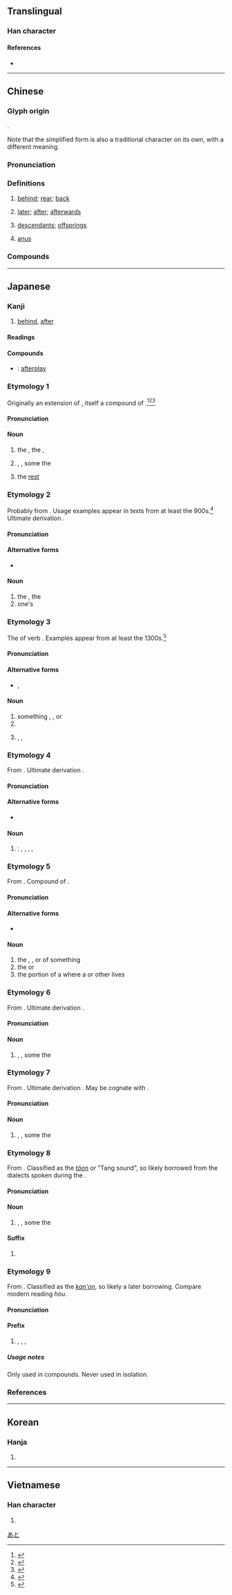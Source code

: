 {{also|后}}
{{character info/new}}
==Translingual==
{{stroke order|strokes=9}}

===Han character===
{{Han char|rn=60|rad=彳|as=06|sn=9|four=22247|canj=HOVIE|ids=⿰彳⿱幺夊}}

====References====
* {{Han ref|kx=0366.180|dkj=10098|dj=0688.010|hdz=20822.030|uh=5F8C|ud=24460|bh=ABE1|bd=44001}}

----

==Chinese==
{{zh-forms|s=后}}

===Glyph origin===
{{Han etym}}
{{Han compound|彳|幺|夊|ls=ic}}.

Note that the simplified form {{och-l|后}} is also a traditional character on its own, with a different meaning.

===Pronunciation===
{{zh-pron
|m=hòu
|c=hau6
|h=pfs=heu
|md=âu/hâiu/hâu
|mn=qz,ph,jj:hiǒ/tw:hiō/tw,xm,zz:hō͘/qz,ph,jj:ǎu/tw,xm,zz:āu
|mn_note=hiǒ/hiō/hō͘ - literary; ǎu/āu - vernacular
|w=3hheu
|ma=y
|mc=y
|oc=y
|cat=n,adv
}}

===Definitions===
{{zh-hanzi}}

# [[behind]]; [[rear]]; [[back]]
#: {{zh-ant|前}}
# [[later]]; [[after]]; [[afterwards]]
#: {{zh-x|以後|after}}
#: {{zh-x|然後|after, afterwards}}
# [[descendant]]s; [[offspring]]s
#: {{zh-x|無後|to lack male offspring}}
# [[anus]]

===Compounds===
{{zh-der|後戲:[[afterplay]]|不敢後人|不甘後人|不落人後|不顧前後|丟在腦後|之後|事後|人前人後|今後|以後|以觀後效|佛前佛後|倒前倒後|做後門|先人後己|先來後到|先公後私|先後|先後倒置|先憂後樂|先斬後奏|先斬後聞|先盛後衰|先禮後兵|先缺後空|先聲後實|先花後果|先行後聞|先難後獲|光前絕後|光前耀後|光前裕後|其後|最後|最後通牒|別後寒溫|前仆後繼|前仆後起|前仰後合|前俯後仰|前倨後卑|前倨後恭|前出後空|前前後後|前合後仰|前合後偃|前呼後應|前呼後擁|前因後果|前婚後嫁|前家後繼|前後|前後腳兒|前思後想|前推後擁|前歌後舞|前街後巷|前親晚後|前赴後繼|前遮後擁|前長後短|劈腦後|劫後餘燼|劫後餘生|午後|卯後酒|卻後|厥後|去後|參前落後|吃後悔藥|合後|名垂後世|名門之後|向後|售後服務|善後|嗣後|垂裕後昆|堂後官|外後日|大後天|大後年|大後方|奉轂後車|守先待後|小子後生|小後生|左右前後|巴前算後|幕後|延後|往後|後七子|後不為例|後世|後主|後事|後人|後代|後仰前合|後任|後來|後來之秀|後來居上|後備|後備軍人|後像|後元音|後先輝映|後兒|後凋|後加成分|後勁|後勤|後半世|後半夜|後半天|後半晌|後合前仰|後周|後命|後哨|後唐|後嗣|後園|後圖|後堂|後堯婆|後塵|後壁|後天|後夫|後妻|後娘|後婚兒|後媽|後嫁|後學|後學兒|後宮|後實先聲|後尾|後尾兒|後巷前街|後市|後年|後座|後座力|後庭|後庭花|後影|後心|後怕|後恭前倨|後悔|後悔不來|後悔不及|後悔何及|後悔無及|後悔莫及|後悔藥兒|後患|後患無窮|後慮|後房|後手|後手不上|後手不接|後手兒|後手錢|後掠翼|後援|後援會|後擁前呼|後擁前推|後擁前遮|後擁前驅|後效|後方|後日|後昆|後晉|後晌|後景|後會可期|後會有期|後會難期|後期|後果|後果前因|後果堪虞|後梁|後槽|後步|後段班|後母|後涼|後滾翻|後漢|後漢書|後漢紀|後燕|後父|後爹|後王|後生|後生可畏|後生小子|後生小輩|後生晚學|後發先至|後發制人|後盾|後知後覺|後視鏡|後福|後秦|後程|後綴|後繼|後繼乏人|後繼乏力|後繼有人|後繼無人|後繼無力|後續|後罩房|後肢|後背|後腦|後腦杓|後腰|後腳|後腿|後臉兒|後臺|後臺老闆|後葉|後藏|後蜀|後街|後衛|後裔|後襟|後覺|後言|後記|後話|後賬|後赤壁賦|後起|後起之秀|後起字|後趙|後跟|後路|後身|後車之戒|後輩|後退|後退色|後送|後進|後遺症|後邊|後醫系|後重|後門|後院|後面|後項|後頭|後顧|後顧之患|後顧之慮|後顧之憂|後顧之虞|後首|後魏|後龍鎮|從今以後|德垂後裔|忖前思後|思前想後|思前算後|恐後爭先|恥居王後|想前顧後|意前筆後|懲前毖後|打靠後|扯後腿|承先啟後|承前啟後|抽後腿|拉後腿|拋在腦後|拖後腿|掣後腿|揚名後世|攔前斷後|放馬後砲|敵後|敵後伏擊|敵後作戰|斃而後已|斷後|日後|明後|晚生後學|曙後星孤|書後|有後|末後|李後主|杜絕後患|松柏後凋|次後|歇後語|正後像|此後|步人後塵|步後塵|死而後已|死而後止|殿後|沒後|沒後跟|流芳後世|無後|然後|照後鏡|爭先恐後|爾後|牙後慧|牛後|產後檢查|甸後|留後手|留後步|留後路|百年之後|百歲之後|目前目後|看淡後市|瞠乎其後|瞠乎後矣|瞻前忽後|瞻前顧後|短後|秋後算帳|稍後|空前絕後|窮而後工|絕後|絕後光前|絕後患|絕後計|繪事後素|續後|續後漢書|置之腦後|羞以牛後|而今而後|而後|耕前耡後|肘後方|背前背後|背後|腦後|腳後跟|自後|舌尖後音|舌面後音|茶餘酒後|茶餘飯後|落後|落後國家|裡急後重|褪前擦後|誘掖後進|課後輔導|謀定後動|謀而後動|讀後感|負後像|貼後|走後門|超前絕後|趨前退後|跋前疐後|跋前躓後|身後|身後事|身後蕭條|退前縮後|退居幕後|退後|退有後言|過後|遠遠落後|遮前掩後|開後門|陰山背後|陳後主|隨後|雞口牛後|雨後春筍|靴後跟|預後|顧前顧後|顧後瞻前|飯後鐘|香煙後代|馬後炮|馬後砲|驢前馬後|黃花後生|70後|80後|90後}}

{{zh-cat|Beginning}}

----

==Japanese==

===Kanji===
{{ja-kanji|grade=2|rs=彳06}}

# [[behind]], [[after]]

====Readings====
{{ja-readings
|goon=ぐ
|kanon=こう
|kanyoon=ご
|kun=あと-,うし-ろ,おく-れ,おく-れる,しり-,しり-え,のち-,ゆり-
|nanori=こし,し,しい
}}

====Compounds====
{{der-top|Compounds}}
* {{ja-r|後戯|こうぎ}}: [[afterplay]]
{{der-bottom}}

===Etymology 1===
{{ja-kanjitab|yomi=k|あと}}

Originally an extension of {{m|ja|跡|tr=ato||footprint; leftover}}, itself a compound of {{compound|lang=ja|sort=あと|足|tr1=ato|t1=foot|所|tr2=to|t2=place}}.<ref name="KDJ">{{R:Kokugo Dai Jiten}}</ref><ref name="DJR">{{R:Daijirin}}</ref><ref name="DJS">{{R:Daijisen}}</ref>

====Pronunciation====
{{ja-pron|yomi=k|あと|acc=1|acc_ref=DJR,SMK5}}

====Noun====
{{ja-noun|あと}}

# {{qualifier|spatially}} the {{l|en|back}}, the {{l|en|rear}}, {{l|en|behind}}
# {{qualifier|temporally}} {{l|en|later}}, {{l|en|afterwards}}, some {{l|en|time}} {{l|en|after}} the {{l|en|present}}
# the [[rest]]

===Etymology 2===
{{ja-kanjitab|yomi=k|うしろ}}

Probably from {{etyl|ojp|ja|sort=うしろ}}.  Usage examples appear in texts from at least the 900s.<ref name="KDJ">{{R:Kokugo Dai Jiten}}</ref>  Ultimate derivation {{unk|ja|sort=うしろ|nocap=1}}.

====Pronunciation====
{{ja-pron|yomi=k|うしろ|acc=0|acc_ref=DJR,SMK5}}

====Alternative forms====
* {{ja-l|後ろ}} {{qualifier|more common}}

====Noun====
{{ja-noun|うしろ}}

# the {{l|en|back}}, the {{l|en|rear}} {{qualifier|both spatially and temporally}}
# one's {{l|en|backside}}

===Etymology 3===
{{ja-kanjitab|yomi=k|おくれ}}

The {{m|ja|連用形|tr=ren'yōkei||continuative or stem form}} of verb {{m|ja|遅れる|tr=okureru||to be late; to be delayed; to come after something else}}.  Examples appear from at least the 1300s.<ref name="KDJ">{{R:Kokugo Dai Jiten}}</ref>

====Pronunciation====
{{ja-pron|yomi=k|おくれ|acc=0|acc_ref=DJR,SMK5}}

====Alternative forms====
* {{ja-l|後れ}}, {{ja-l|遅れ}} {{qualifier|more common}}

====Noun====
{{ja-noun|おくれ}}

# something {{l|en|later}}, {{l|en|after}}, or {{l|en|behind}}
# {{l|en|inferiority}}
# {{l|en|uncertainty}}, {{l|en|nervousness}}, {{l|en|indecision}}

===Etymology 4===
{{ja-kanjitab|yomi=k|しり}}

From {{etyl|ojp|ja|sort=しり}}.  Ultimate derivation {{unk|ja|sort=しり|nocap=1}}.

====Pronunciation====
{{ja-pron|yomi=k|しり|acc=2|acc_ref=DJR,SMK5}}

====Alternative forms====
* {{ja-l|尻}} {{qualifier|much more common}}

====Noun====
{{ja-noun|しり}}

# {{alternative spelling of|lang=ja|sort=しり|尻}}: {{l|en|behind}}, {{l|en|tail}}, {{l|en|rump}}, {{l|en|butt}}, {{l|en|posterior}}

===Etymology 5===
{{ja-kanjitab|yomi=k|しりえ}}

From {{etyl|ojp|ja|sort=しりえ}}.  Compound of {{compound|lang=ja|sort=しりえ|尻|tr1=shiri|t1=butt, tail, rear|方|tr2=e|t2=side, facing, way, direction}}.

====Pronunciation====
{{ja-pron|yomi=k|しりえ|acc=3|acc_ref=DJR|acc2=0|acc2_ref=DJR,SMK5}}

====Alternative forms====
* {{ja-l|後方}}

====Noun====
{{ja-noun|しりえ}}

# the {{l|en|rear}}, {{l|en|back}}, or {{l|en|backside}} of something
# the {{l|en|rearward}} or {{l|en|backward}} {{l|en|direction}}
# the portion of a {{l|en|palace}} where a {{l|en|queen}} or other {{l|en|female}} {{l|en|imperial}} {{l|en|consort}} lives

===Etymology 6===
{{ja-kanjitab|yomi=k|のち}}

From {{etyl|ojp|ja|sort=のち}}.  Ultimate derivation {{unk|ja|sort=のち|nocap=1}}.

====Pronunciation====
{{ja-pron|のち|acc=2|acc_ref=DJR,SMK5|acc2=0|acc2_ref=DJR,SMK5}}

====Noun====
{{ja-noun|のち}}

# {{l|en|later}}, {{l|en|afterwards}}, some {{l|en|time}} {{l|en|after}} the {{l|en|present}}

===Etymology 7===
{{ja-kanjitab|yomi=k|ゆり}}

From {{etyl|ojp|ja|sort=ゆり}}.  Ultimate derivation {{unk|ja|sort=ゆり|nocap=1}}.  May be cognate with {{m|ja|より|tr=yori||from; after}}.

====Pronunciation====
{{ja-pron|yomi=k|ゆり}}

====Noun====
{{ja-noun|ゆり}}

# {{lb|ja|sort=ゆり|obsolete}} {{l|en|later}}, {{l|en|afterwards}}, some {{l|en|time}} {{l|en|after}} the {{l|en|present}}

===Etymology 8===
{{ja-kanjitab|yomi=o|ご}}

From {{etyl|ltc|ja|sort=こう}} {{m|zh|後|tr={{IPAchar|/ɦəuX/}}, {{IPAchar|/ɦəuH/}}||after}}.  Classified as the ''[[唐音#Japanese|tōon]]'' or "Tang sound", so likely borrowed from the dialects spoken during the {{w|Tang dynasty}}.

====Pronunciation====
{{ja-pron|yomi=toon|ご|acc=0|acc_ref=DJR,SMK5}}

====Noun====
{{ja-noun|ご}}

# {{l|en|later}}, {{l|en|afterwards}}, some {{l|en|time}} {{l|en|after}} the {{l|en|present}}

====Suffix====
{{ja-pos|suffix|ご}}

# {{l|en|after}}

===Etymology 9===
{{ja-kanjitab|yomi=o|こう}}
From {{etyl|ltc|ja|sort=こう}} {{m|zh|後|tr={{IPAchar|/ɦəuX/}}||after}}.  Classified as the ''[[漢音#Japanese|kan'on]]'', so likely a later borrowing.  Compare modern {{etyl|cmn|-}} reading ''hòu''.

====Pronunciation====
{{ja-pron|yomi=kanon|こう}}

====Prefix====
{{ja-pos|prefix|こう}}

# {{n-g|prefixing element in kanji compounds, adding a meaning of}} {{l|en|later}}, {{l|en|after}}, {{l|en|following}}, {{l|en|rearward}}

=====Usage notes=====
Only used in compounds.  Never used in isolation.

===References===
<references/>

[[Category:Japanese basic words|あと]]

----

==Korean==

===Hanja===
{{ko-hanja|hangeul=[[후]]|eumhun=|mr=hu|y=hwu}}

# {{defn|lang=ko|sort=彳06}}

----

==Vietnamese==

===Han character===
{{vi-hantu|[[hậu]]|rs=彳06}}

# {{defn|lang=vi|sort=彳06}}